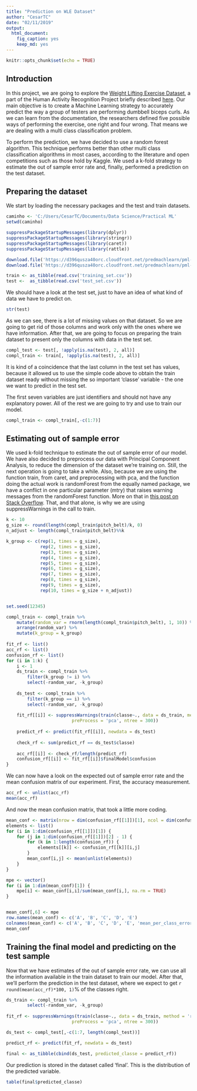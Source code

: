 ---
title: "Prediction on WLE Dataset"
author: "CesarTC"
date: "02/11/2019"
output: 
  html_document: 
    fig_caption: yes
    keep_md: yes
---

```{r setup, include=FALSE}
knitr::opts_chunk$set(echo = TRUE)
```

## Introduction

In this project, we are going to explore the [Weight Lifting Exercise Dataset], a part of the Human Activity Recognition Project briefly described [here]. Our main objective is to create a Machine Learning strategy to accurately predict the way a group of testers are performing dumbbell biceps curls. As we can learn from the documentation, the researchers defined five possible ways of performing the exercise, one right and four wrong. That means we are dealing with a multi class classification problem.

To perform the prediction, we have decided to use a random forest algorithm. This technique performs better than other multi class classification algorithms in most cases, according to the literature and open competitions such as those hold by Kaggle. We used a k-fold strategy to estimate the out of sample error rate and, finally, performed a prediction on the test dataset.

## Preparing the dataset
We start by loading the necessary packages and the test and train datasets.
```{r, echo = FALSE, cache=TRUE}
caminho <- 'C:/Users/CesarTC/Documents/Data Science/Practical ML'
setwd(caminho)
```
```{r}
suppressPackageStartupMessages(library(dplyr))
suppressPackageStartupMessages(library(stringr))
suppressPackageStartupMessages(library(caret))
suppressPackageStartupMessages(library(rattle))

download.file('https://d396qusza40orc.cloudfront.net/predmachlearn/pml-training.csv', 'training_set.csv')
download.file('https://d396qusza40orc.cloudfront.net/predmachlearn/pml-testing.csv', 'test_set.csv')

train <- as_tibble(read.csv('training_set.csv'))
test <-  as_tibble(read.csv('test_set.csv'))
```

We should have a look at the test set, just to have an idea of what kind of data we have to predict on.

```{r}
str(test)
```

As we can see, there is a lot of missing values on that dataset. So we are going to get rid of those columns and work only with the ones where we have information. After that, we are going to focus on preparing the train dataset to present only the columns with data in the test set.

```{r}
compl_test <- test[, !apply(is.na(test), 2, all)]
compl_train <- train[, !apply(is.na(test), 2, all)]
```

It is kind of a coincidence that the last column in the test set has values, because it allowed us to use the simple code above to obtain the train dataset ready without missing the so important 'classe' variable - the one we want to predict in the test set.

The first seven variables are just identifiers and should not have any explanatory power. All of the rest we are going to try and use to train our model.

```{r}
compl_train <- compl_train[,-c(1:7)]
```

## Estimating out of sample error

We used k-fold technique to estimate the out of sample error of our model. We have also decided to preprocess our data with Principal Component Analysis, to reduce the dimension of the dataset we're training on. Still, the next operation is going to take a while. Also, because we are using the function train, from caret, and preprocessing with pca, and the function doing the actual work is randomForest from the equally named package, we have a conflict in one particular parameter (mtry) that raises warning messages from the randomForest function. More on that in [this post on Stack Overflow]. That, and that alone, is why we are using suppressWarnings in the call to train.

```{r k_fold, cache = TRUE}
k <- 10
g_size <- round(length(compl_train$pitch_belt)/k, 0)
n_adjust <- length(compl_train$pitch_belt)%%k

k_group <- c(rep(1, times = g_size),
             rep(2, times = g_size),
             rep(3, times = g_size),
             rep(4, times = g_size),
             rep(5, times = g_size),
             rep(6, times = g_size),
             rep(7, times = g_size),
             rep(8, times = g_size),
             rep(9, times = g_size),
             rep(10, times = g_size + n_adjust))


set.seed(12345)

compl_train <- compl_train %>% 
    mutate(random_var = rnorm(length(compl_train$pitch_belt), 1, 10)) %>% 
    arrange(random_var) %>% 
    mutate(k_group = k_group)
    
fit_rf <- list()
acc_rf <- list()
confusion_rf <- list()
for (i in 1:k) {
    i <- 1
    ds_train <- compl_train %>% 
        filter(k_group != i) %>% 
        select(-random_var, -k_group)
    
    ds_test <- compl_train %>% 
        filter(k_group == i) %>% 
        select(-random_var, -k_group)
    
    fit_rf[[i]] <- suppressWarnings(train(classe~., data = ds_train, method = 'rf',
                         preProcess = 'pca', ntree = 300))
    
    predict_rf <- predict(fit_rf[[i]], newdata = ds_test)
    
    check_rf <- sum(predict_rf == ds_test$classe)
    
    acc_rf[[i]] <- check_rf/length(predict_rf)
    confusion_rf[[i]] <- fit_rf[[i]]$finalModel$confusion
}
```

We can now have a look on the expected out of sample error rate and the mean confusion matrix of our experiment. First, the accuracy measurement.

```{r}
acc_rf <- unlist(acc_rf)
mean(acc_rf)
```

And now the mean confusion matrix, that took a little more coding.

```{r}
mean_conf <- matrix(nrow = dim(confusion_rf[[1]])[1], ncol = dim(confusion_rf[[1]])[2])
elements <- list()
for (i in 1:dim(confusion_rf[[1]])[1]) {
    for (j in 1:dim(confusion_rf[[1]])[2] - 1) {
        for (k in 1:length(confusion_rf)) {
            elements[[k]] <- confusion_rf[[k]][i,j]
        }
        mean_conf[i,j] <- mean(unlist(elements))
    }
}

mpe <- vector()
for (i in 1:dim(mean_conf)[1]) {
    mpe[i] <- mean_conf[i,i]/sum(mean_conf[i,], na.rm = TRUE)
}


mean_conf[,6] <- mpe
row.names(mean_conf) <- c('A', 'B', 'C', 'D', 'E')
colnames(mean_conf) <- c('A', 'B', 'C', 'D', 'E', 'mean_per_class_error')
mean_conf
```

## Training the final model and predicting on the test sample

Now that we have estimates of the out of sample error rate, we can use all the information available in the train dataset to train our model. After that, we'll perform the prediction in the test dataset, where we expect to get `r round(mean(acc_rf)*100, 1)`% of the classes right.

```{r, cache = TRUE}
ds_train <- compl_train %>% 
        select(-random_var, -k_group)
    
fit_rf <- suppressWarnings(train(classe~., data = ds_train, method = 'rf',
                         preProcess = 'pca', ntree = 300))

ds_test <- compl_test[,-c(1:7, length(compl_test))]

predict_rf <- predict(fit_rf, newdata = ds_test)

final <- as_tibble(cbind(ds_test, predicted_classe = predict_rf))
```

Our prediction is stored in the dataset called 'final'. This is the distribution of the predicted variable.

```{r}
table(final$predicted_classe)
```
[Weight Lifting Exercise Dataset]:http://web.archive.org/web/20161224072740/http://groupware.les.inf.puc-rio.br/static/WLE/WearableComputing_weight_lifting_exercises_biceps_curl_variations.csv
[here]:http://web.archive.org/web/20161224072740/http:/groupware.les.inf.puc-rio.br/har
[this post on Stack Overflow]:https://stackoverflow.com/questions/49186277/caret-method-rf-warning-message-invalid-mtry-reset-to-within-valid-rang